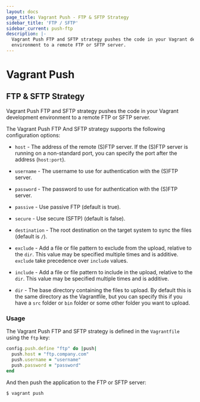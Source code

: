 ```yaml
---
layout: docs
page_title: Vagrant Push - FTP & SFTP Strategy
sidebar_title: 'FTP / SFTP'
sidebar_current: push-ftp
description: |-
  Vagrant Push FTP and SFTP strategy pushes the code in your Vagrant development
  environment to a remote FTP or SFTP server.
---
```


# Vagrant Push

## FTP & SFTP Strategy

Vagrant Push FTP and SFTP strategy pushes the code in your Vagrant development
environment to a remote FTP or SFTP server.

The Vagrant Push FTP And SFTP strategy supports the following configuration
options:

- `host` - The address of the remote (S)FTP server. If the (S)FTP server is
  running on a non-standard port, you can specify the port after the address
  (`host:port`).

- `username` - The username to use for authentication with the (S)FTP server.

- `password` - The password to use for authentication with the (S)FTP server.

- `passive` - Use passive FTP (default is true).

- `secure` - Use secure (SFTP) (default is false).

- `destination` - The root destination on the target system to sync the files
  (default is `/`).

- `exclude` - Add a file or file pattern to exclude from the upload, relative to
  the `dir`. This value may be specified multiple times and is additive.
  `exclude` take precedence over `include` values.

- `include` - Add a file or file pattern to include in the upload, relative to
  the `dir`. This value may be specified multiple times and is additive.

- `dir` - The base directory containing the files to upload. By default this is
  the same directory as the Vagrantfile, but you can specify this if you have
  a `src` folder or `bin` folder or some other folder you want to upload.

### Usage

The Vagrant Push FTP and SFTP strategy is defined in the `Vagrantfile` using the
`ftp` key:

```ruby
config.push.define "ftp" do |push|
  push.host = "ftp.company.com"
  push.username = "username"
  push.password = "password"
end
```

And then push the application to the FTP or SFTP server:

```shell-session
$ vagrant push
```
